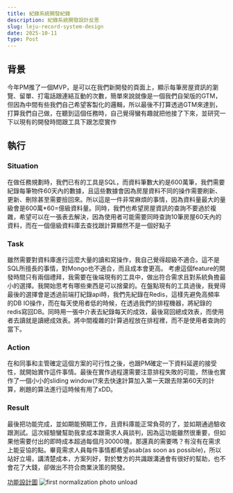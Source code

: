 ```yaml
---
title: 紀錄系統開發紀錄
description: 紀錄系統開發設計反思
slug: leju-record-system-design
date: 2025-10-11
type: Post
---
```


## 背景

<p>今年PM推了一個MVP，是可以在我們新開發的頁面上，顯示每筆房屋資訊的瀏覽、留單、打電話跟連結互動的次數，簡單來說就像是一個我們自架版的GTM，但因為中間有些我們自己希望客製化的邏輯，所以最後不打算透過GTM來達到，打算我們自己做，在聽到這個任務時，自己覺得蠻有趣就把他接了下來，並研究一下以現有的開發時間跟工具下跟怎麼實作</p>

<h2>執行</h2>

<h3>Situation</h3>

<p>在做任務規劃時，我們已有的工具是SQL，而資料筆數大約是600萬筆，我們需要紀錄每筆物件60天內的數據，且這些數據會因為房屋資料不同的操作需要刷新、更新、刪除甚至需要撿回來。所以這是一件非常麻煩的事情，因為資料量最大的量級會是600萬*60=億級資料量。同時，我們也希望房屋資訊的查詢不要過於複雜，希望可以在一張表去解決，因為使用者可能需要同時查詢10筆房屋60天內的資料，而在一個億級資料庫去查找跟計算顯然不是一個好點子</p>

<h3>Task</h3>

<p>
雖然需要對資料庫進行這麼大量的讀和寫操作，我自己覺得超級不適合。這不是SQL所擅長的事情，對Mongo也不適合，而且成本會更高。
考慮這個feature的開發時間只有兩個禮拜，我需要在後端現有的工具中，做出符合需求且對系統負擔最小的選擇。我開始思考有哪些東西是可以捨棄的。在盤點現有的工具過後，我覺得最後的選擇會是透過前端打紀錄api時，我們先紀錄在Redis，這樣先避免高頻率的DB IO操作，而在每天使用者低的時候，在透過我們的排程機器，將紀錄的redis寫回DB。同時用一張中介表去紀錄每天的成效，最後寫回總成效表，而使用者去讀就是讀總成效表。將中間複雜的計算過程放在排程裡，而不是使用者查詢的當下。
</p>

<h3>Action</h3>

<p>在和同事和主管確定這個方案的可行性之後，也跟PM確定一下資料延遲的接受性，就開始實作這件事情。最後在實作過程還需要注意排程失敗的可能，然後也實作了一個小小的sliding window(?來去快速計算加入第一天跟去除第60天的計算，刷題的算法進行這時候有用了xDD。</p>

<h3>Result</h3>
<p>最後把功能完成，並如期能預期工作，且資料庫能正常負荷的了，並如期通過驗收跟測試。這次經驗蠻幫助我拿成本跟需求人員談判，因為這功能雖然很重要，但如果他需要付出的即時成本超過每個月30000塊，那還真的需要嗎？有沒有在需求上能妥協的點。畢竟需求人員每件事情都希望asab(as soon as possible)，所以站好立場，講清楚成本，方案列好，對於雙方的共識跟溝通會有很好的幫助，也不會花了大錢，卻做出不符合商業決策的開發。</p>

[功能設計圖](https://app.diagrams.net/#G1TrCiNMWarT3FviWzQxkwfooHbxk2zkNE#%7B%22pageId%22%3A%22tild1c0V44OccYTnvrr0%22%7D)
![first normalization photo unload](/images/metric_design.png)